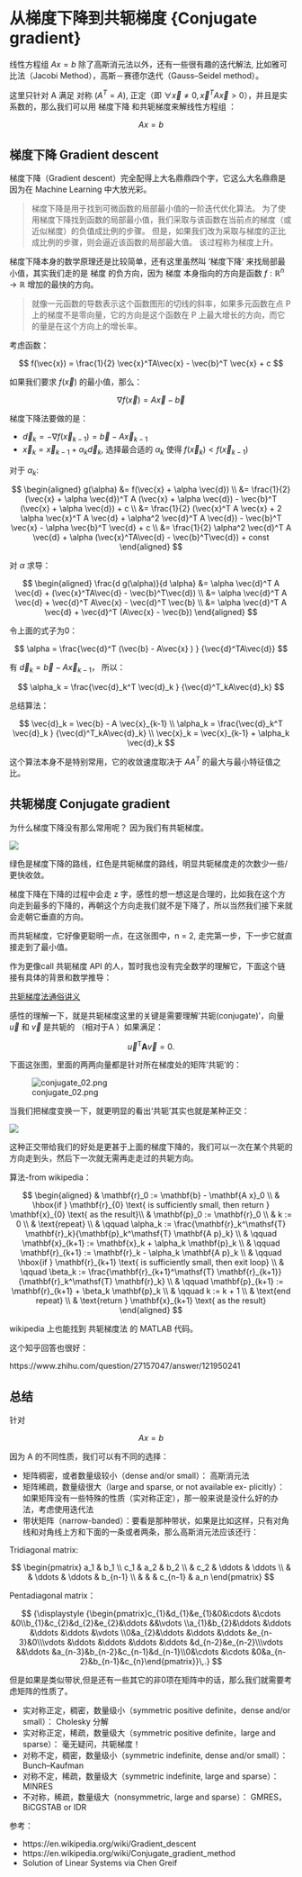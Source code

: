 # 从梯度下降到共轭梯度 {Conjugate gradient}


线性方程组 $Ax =b$ 除了高斯消元法以外，还有一些很有趣的迭代解法, 比如雅可比法（Jacobi Method），高斯－赛德尔迭代（Gauss–Seidel method）。


这里只针对 A 满足 对称 ($A^T = A$), 正定（即 ${\displaystyle \forall {\vec {x}}\neq 0,{\vec {x}}^{T}A{\vec {x}}>0}$），并且是实系数的，那么我们可以用 梯度下降 和共轭梯度来解线性方程组 ：

$$Ax = b$$

## 梯度下降 Gradient descent

梯度下降（Gradient descent）完全配得上大名鼎鼎四个字，它这么大名鼎鼎是因为在 Machine Learning 中大放光彩。

> 梯度下降是用于找到可微函数的局部最小值的一阶迭代优化算法。 为了使用梯度下降找到函数的局部最小值，我们采取与该函数在当前点的梯度（或近似梯度）的负值成比例的步骤。 但是，如果我们改为采取与梯度的正比成比例的步骤，则会逼近该函数的局部最大值。 该过程称为梯度上升。


梯度下降本身的数学原理还是比较简单，还有这里虽然叫 ‘梯度下降’ 来找局部最小值，其实我们走的是 梯度 的负方向，因为 梯度 本身指向的方向是函数 $f: \mathbb{R}^n \to \mathbb{R}$ 增加的最快的方向。

> 就像一元函数的导数表示这个函数图形的切线的斜率，如果多元函数在点 P 上的梯度不是零向量，它的方向是这个函数在 P 上最大增长的方向，而它的量是在这个方向上的增长率。




考虑函数：

$$
f(\vec{x}) = \frac{1}{2} \vec{x}^TA\vec{x} - \vec{b}^T \vec{x} + c
$$

如果我们要求 $f(\vec{x})$ 的最小值，那么：


$$
 \nabla f(\vec{x}) = A\vec{x} - \vec{b}
$$

梯度下降法要做的是：

- $\vec{d}_k = -\nabla f(\vec{x}_{k-1}) = \vec{b} - A \vec{x}_{k-1}$
- $\vec{x}_k = \vec{x}_{k-1} + \alpha_k \vec{d}_k$, 选择最合适的 $\alpha_k$ 使得 $f(\vec{x}_k) < f(\vec{x}_{k-1})$ 


对于 $\alpha_k$:

$$
\begin{aligned}
g(\alpha) &= f(\vec{x} + \alpha \vec{d})  \\
&= \frac{1}{2} (\vec{x} + \alpha \vec{d})^T A (\vec{x} + \alpha \vec{d}) - \vec{b}^T (\vec{x} + \alpha \vec{d}) + c \\
&= \frac{1}{2} (\vec{x}^T A \vec{x} + 2 \alpha \vec{x}^T A \vec{d} + \alpha^2 \vec{d}^T A \vec{d}) - \vec{b}^T \vec{x} - \alpha \vec{b}^T \vec{d} + c \\
&= \frac{1}{2} \alpha^2 \vec{d}^T A \vec{d} + \alpha (\vec{x}^TA\vec{d} - \vec{b}^T\vec{d}) + const
\end{aligned}
$$



对 $\alpha$ 求导：

$$
\begin{aligned}
\frac{d g(\alpha)}{d \alpha} &= \alpha \vec{d}^T A \vec{d} + (\vec{x}^TA\vec{d} - \vec{b}^T\vec{d}) \\
&= \alpha \vec{d}^T A \vec{d} + \vec{d}^T A\vec{x} - \vec{d}^T \vec{b} \\
&= \alpha \vec{d}^T A \vec{d} + \vec{d}^T (A\vec{x} - \vec{b})
\end{aligned}
$$

令上面的式子为0：


$$
\alpha =  \frac{\vec{d}^T (\vec{b} - A\vec{x} ) } {\vec{d}^TA\vec{d}}
$$

有 $\vec{d}_k = \vec{b} - A \vec{x}_{k-1}$， 所以：

$$
\alpha_k =  \frac{\vec{d}_k^T \vec{d}_k } {\vec{d}^T_kA\vec{d}_k}
$$



总结算法：

$$
\vec{d}_k = \vec{b} - A \vec{x}_{k-1} \\
\alpha_k =  \frac{\vec{d}_k^T \vec{d}_k } {\vec{d}^T_kA\vec{d}_k} \\
\vec{x}_k = \vec{x}_{k-1} + \alpha_k \vec{d}_k
$$

这个算法本身不是特别常用，它的收敛速度取决于 $AA^T$ 的最大与最小特征值之比。


## 共轭梯度 Conjugate gradient 


为什么梯度下降没有那么常用呢？ 因为我们有共轭梯度。

![](images/323px-Conjugate_gradient_illustration.png)

绿色是梯度下降的路线，红色是共轭梯度的路线，明显共轭梯度走的次数少一些/更快收敛。


梯度下降在下降的过程中会走 z 字，感性的想一想这是合理的，比如我在这个方向走到最多的下降的，再朝这个方向走我们就不是下降了，所以当然我们接下来就会走朝它垂直的方向。


而共轭梯度，它好像更聪明一点，在这张图中，n = 2, 走完第一步，下一步它就直接走到了最小值。

作为更像call 共轭梯度 API 的人，暂时我也没有完全数学的理解它，下面这个链接有具体的背景和数学推导：

[共轭梯度法通俗讲义](https://flat2010.github.io/2018/10/26/共轭梯度法通俗讲义/)


感性的理解一下，就是共轭梯度这里的关键是需要理解‘共轭(conjugate)’，向量 $\vec{u}$ 和 $\vec{v}$ 是共轭的 （相对于A ）如果满足：

$$
\vec{u} ^{\mathsf {T}}\mathbf {A} \vec {v} =0.
$$

下面这张图，里面的两两向量都是针对所在梯度处的矩阵‘共轭’的：

![conjugate_02.png](images/conjugate_02.png)

当我们把梯度变换一下，就更明显的看出‘共轭’其实也就是某种正交：

![](images/conjugate_01.png)


这种正交带给我们的好处是更甚于上面的梯度下降的，我们可以一次在某个共轭的方向走到头，然后下一次就无需再走走过的共轭方向。

算法-from wikipedia：

$$
\begin{aligned}
& \mathbf{r}_0 := \mathbf{b} - \mathbf{A x}_0 \\
& \hbox{if } \mathbf{r}_{0} \text{ is sufficiently small, then return } \mathbf{x}_{0} \text{ as the result}\\
& \mathbf{p}_0 := \mathbf{r}_0 \\
& k := 0 \\
& \text{repeat} \\
& \qquad \alpha_k := \frac{\mathbf{r}_k^\mathsf{T} \mathbf{r}_k}{\mathbf{p}_k^\mathsf{T} \mathbf{A p}_k}  \\
& \qquad \mathbf{x}_{k+1} := \mathbf{x}_k + \alpha_k \mathbf{p}_k \\
& \qquad \mathbf{r}_{k+1} := \mathbf{r}_k - \alpha_k \mathbf{A p}_k \\
& \qquad \hbox{if } \mathbf{r}_{k+1} \text{ is sufficiently small, then exit loop} \\
& \qquad \beta_k := \frac{\mathbf{r}_{k+1}^\mathsf{T} \mathbf{r}_{k+1}}{\mathbf{r}_k^\mathsf{T} \mathbf{r}_k} \\
& \qquad \mathbf{p}_{k+1} := \mathbf{r}_{k+1} + \beta_k \mathbf{p}_k \\
& \qquad k := k + 1 \\
& \text{end repeat} \\
& \text{return } \mathbf{x}_{k+1} \text{ as the result}
\end{aligned}
$$


wikipedia 上也能找到 共轭梯度法 的 MATLAB 代码。

这个知乎回答也很好：

https://www.zhihu.com/question/27157047/answer/121950241

## 总结



针对 

$$
Ax = b
$$

因为 A 的不同性质，我们可以有不同的选择：


- 矩阵稠密，或者数量级较小（dense and/or small）： 高斯消元法
- 矩阵稀疏，数量级很大（large and sparse, or not available ex- plicitly）：如果矩阵没有一些特殊的性质（实对称正定），那一般来说是没什么好的办法，考虑使用迭代法
- 带状矩阵（narrow-banded）：要看是那种带状，如果是比如这样，只有对角线和对角线上方和下面的一条或者两条，那么高斯消元法应该还行：

Tridiagonal matrix:

$$
\begin{pmatrix}
a_1 & b_1 \\
c_1 & a_2 & b_2 \\
& c_2 & \ddots & \ddots \\
& & \ddots & \ddots & b_{n-1} \\
& & & c_{n-1} & a_n
\end{pmatrix}
$$

Pentadiagonal matrix：

$$
{\displaystyle {\begin{pmatrix}c_{1}&d_{1}&e_{1}&0&\cdots &\cdots &0\\b_{1}&c_{2}&d_{2}&e_{2}&\ddots &&\vdots \\a_{1}&b_{2}&\ddots &\ddots &\ddots &\ddots &\vdots \\0&a_{2}&\ddots &\ddots &\ddots &e_{n-3}&0\\\vdots &\ddots &\ddots &\ddots &\ddots &d_{n-2}&e_{n-2}\\\vdots &&\ddots &a_{n-3}&b_{n-2}&c_{n-1}&d_{n-1}\\0&\cdots &\cdots &0&a_{n-2}&b_{n-1}&c_{n}\end{pmatrix}}\,.}
$$


但是如果是类似带状,但是还有一些其它的非0项在矩阵中的话，那么我们就需要考虑矩阵的性质了。

- 实对称正定，稠密，数量级小（symmetric positive definite，dense and/or small）： Cholesky 分解
- 实对称正定，稀疏，数量级大（symmetric positive definite，large and sparse）： 毫无疑问，共轭梯度！
- 对称不定，稠密，数量级小（symmetric indefinite, dense and/or small）：Bunch–Kaufman
- 对称不定，稀疏，数量级大（symmetric indefinite, large and sparse）： MINRES 
- 不对称，稀疏，数量级大（nonsymmetric, large and sparse）： GMRES，BiCGSTAB or IDR



参考：

- https://en.wikipedia.org/wiki/Gradient_descent
- https://en.wikipedia.org/wiki/Conjugate_gradient_method
- Solution of Linear Systems via Chen Greif 

